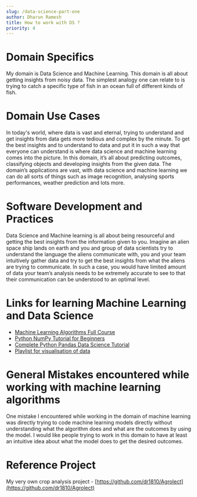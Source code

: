```yaml
---
slug: /data-science-part-one
author: Dharun Ramesh
title: How to work with DS ?
priority: 4
---
```


# Domain Specifics

My domain is Data Science and Machine Learning. This domain is all about getting insights from noisy data. The simplest analogy one can relate to is trying to catch a specific type of fish in an ocean full of different kinds of fish.

# Domain Use Cases

In today's world, where data is vast and eternal, trying to understand and get insights from data gets more tedious and complex by the minute. To get the best insights and to understand to data and put it in such a way that everyone can understand is where data science and machine learning comes into the picture. In this domain, it’s all about predicting outcomes, classifying objects and developing insights from the given data. The domain’s applications are vast, with data science and machine learning we can do all sorts of things such as image recognition, analysing sports performances, weather prediction and lots more.

# Software Development and Practices

Data Science and Machine learning is all about being resourceful and getting the best insights from the information given to you. Imagine an alien space ship lands on earth and you and group of data scientists try to understand the language the aliens communicate with, you and your team intuitively gather data and try to get the best insights from what the aliens are trying to communicate. In such a case, you would have limited amount of data your team’s analysis needs to be extremely accurate to see to that their communication can be understood to an optimal level.

# Links for learning Machine Learning and Data Science

- [Machine Learning Algorithms Full Course](https://www.youtube.com/watch?v=k9V3DapHEDA)
- [Python NumPy Tutorial for Beginners](https://www.youtube.com/watch?v=QUT1VHiLmmI)
- [Complete Python Pandas Data Science Tutorial](https://www.youtube.com/watch?v=vmEHCJofslg)
- [Playlist for visualisation of data](https://www.youtube.com/watch?v=UO98lJQ3QGI&list=PL-osiE80TeTvipOqomVEeZ1HRrcEvtZB_)

# General Mistakes encountered while working with machine learning algorithms

One mistake I encountered while working in the domain of machine learning was directly trying to code machine learning models directly without understanding what the algorithm does and what are the outcomes by using the model. I would like people trying to work in this domain to have at least an intuitive idea about what the model does to get the desired outcomes.

# Reference Project

My very own crop analysis project - [https://github.com/dr1810/Agrolect](https://github.com/dr1810/Agrolect)
